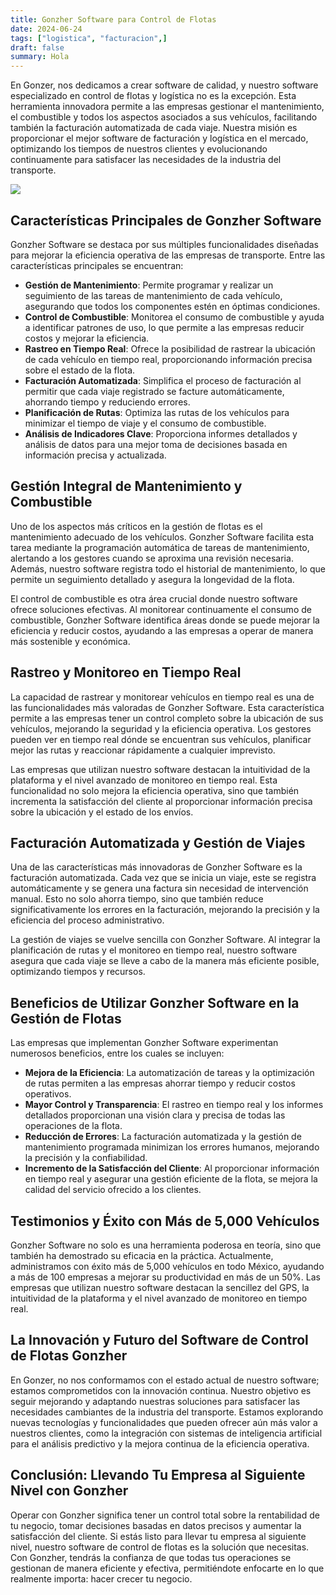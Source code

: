 ```yaml
---
title: Gonzher Software para Control de Flotas
date: 2024-06-24
tags: ["logistica", "facturacion",]
draft: false
summary: Hola
---
```


En Gonzer, nos dedicamos a crear software de calidad, y nuestro software especializado en control de flotas y logística no es la excepción. Esta herramienta innovadora permite a las empresas gestionar el mantenimiento, el combustible y todos los aspectos asociados a sus vehículos, facilitando también la facturación automatizada de cada viaje. Nuestra misión es proporcionar el mejor software de facturación y logística en el mercado, optimizando los tiempos de nuestros clientes y evolucionando continuamente para satisfacer las necesidades de la industria del transporte.

![](/about.png)

## Características Principales de Gonzher Software

Gonzher Software se destaca por sus múltiples funcionalidades diseñadas para mejorar la eficiencia operativa de las empresas de transporte. Entre las características principales se encuentran:

- **Gestión de Mantenimiento**: Permite programar y realizar un seguimiento de las tareas de mantenimiento de cada vehículo, asegurando que todos los componentes estén en óptimas condiciones.
- **Control de Combustible**: Monitorea el consumo de combustible y ayuda a identificar patrones de uso, lo que permite a las empresas reducir costos y mejorar la eficiencia.
- **Rastreo en Tiempo Real**: Ofrece la posibilidad de rastrear la ubicación de cada vehículo en tiempo real, proporcionando información precisa sobre el estado de la flota.
- **Facturación Automatizada**: Simplifica el proceso de facturación al permitir que cada viaje registrado se facture automáticamente, ahorrando tiempo y reduciendo errores.
- **Planificación de Rutas**: Optimiza las rutas de los vehículos para minimizar el tiempo de viaje y el consumo de combustible.
- **Análisis de Indicadores Clave**: Proporciona informes detallados y análisis de datos para una mejor toma de decisiones basada en información precisa y actualizada.

## Gestión Integral de Mantenimiento y Combustible

Uno de los aspectos más críticos en la gestión de flotas es el mantenimiento adecuado de los vehículos. Gonzher Software facilita esta tarea mediante la programación automática de tareas de mantenimiento, alertando a los gestores cuando se aproxima una revisión necesaria. Además, nuestro software registra todo el historial de mantenimiento, lo que permite un seguimiento detallado y asegura la longevidad de la flota.

El control de combustible es otra área crucial donde nuestro software ofrece soluciones efectivas. Al monitorear continuamente el consumo de combustible, Gonzher Software identifica áreas donde se puede mejorar la eficiencia y reducir costos, ayudando a las empresas a operar de manera más sostenible y económica.

## Rastreo y Monitoreo en Tiempo Real

La capacidad de rastrear y monitorear vehículos en tiempo real es una de las funcionalidades más valoradas de Gonzher Software. Esta característica permite a las empresas tener un control completo sobre la ubicación de sus vehículos, mejorando la seguridad y la eficiencia operativa. Los gestores pueden ver en tiempo real dónde se encuentran sus vehículos, planificar mejor las rutas y reaccionar rápidamente a cualquier imprevisto.

Las empresas que utilizan nuestro software destacan la intuitividad de la plataforma y el nivel avanzado de monitoreo en tiempo real. Esta funcionalidad no solo mejora la eficiencia operativa, sino que también incrementa la satisfacción del cliente al proporcionar información precisa sobre la ubicación y el estado de los envíos.

## Facturación Automatizada y Gestión de Viajes

Una de las características más innovadoras de Gonzher Software es la facturación automatizada. Cada vez que se inicia un viaje, este se registra automáticamente y se genera una factura sin necesidad de intervención manual. Esto no solo ahorra tiempo, sino que también reduce significativamente los errores en la facturación, mejorando la precisión y la eficiencia del proceso administrativo.

La gestión de viajes se vuelve sencilla con Gonzher Software. Al integrar la planificación de rutas y el monitoreo en tiempo real, nuestro software asegura que cada viaje se lleve a cabo de la manera más eficiente posible, optimizando tiempos y recursos.

## Beneficios de Utilizar Gonzher Software en la Gestión de Flotas

Las empresas que implementan Gonzher Software experimentan numerosos beneficios, entre los cuales se incluyen:

- **Mejora de la Eficiencia**: La automatización de tareas y la optimización de rutas permiten a las empresas ahorrar tiempo y reducir costos operativos.
- **Mayor Control y Transparencia**: El rastreo en tiempo real y los informes detallados proporcionan una visión clara y precisa de todas las operaciones de la flota.
- **Reducción de Errores**: La facturación automatizada y la gestión de mantenimiento programada minimizan los errores humanos, mejorando la precisión y la confiabilidad.
- **Incremento de la Satisfacción del Cliente**: Al proporcionar información en tiempo real y asegurar una gestión eficiente de la flota, se mejora la calidad del servicio ofrecido a los clientes.

## Testimonios y Éxito con Más de 5,000 Vehículos

Gonzher Software no solo es una herramienta poderosa en teoría, sino que también ha demostrado su eficacia en la práctica. Actualmente, administramos con éxito más de 5,000 vehículos en todo México, ayudando a más de 100 empresas a mejorar su productividad en más de un 50%. Las empresas que utilizan nuestro software destacan la sencillez del GPS, la intuitividad de la plataforma y el nivel avanzado de monitoreo en tiempo real.

## La Innovación y Futuro del Software de Control de Flotas Gonzher

En Gonzer, no nos conformamos con el estado actual de nuestro software; estamos comprometidos con la innovación continua. Nuestro objetivo es seguir mejorando y adaptando nuestras soluciones para satisfacer las necesidades cambiantes de la industria del transporte. Estamos explorando nuevas tecnologías y funcionalidades que pueden ofrecer aún más valor a nuestros clientes, como la integración con sistemas de inteligencia artificial para el análisis predictivo y la mejora continua de la eficiencia operativa.

## Conclusión: Llevando Tu Empresa al Siguiente Nivel con Gonzher

Operar con Gonzher significa tener un control total sobre la rentabilidad de tu negocio, tomar decisiones basadas en datos precisos y aumentar la satisfacción del cliente. Si estás listo para llevar tu empresa al siguiente nivel, nuestro software de control de flotas es la solución que necesitas. Con Gonzher, tendrás la confianza de que todas tus operaciones se gestionan de manera eficiente y efectiva, permitiéndote enfocarte en lo que realmente importa: hacer crecer tu negocio.
